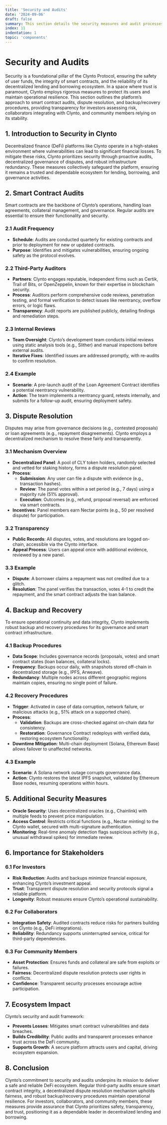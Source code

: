 ```yaml
---
title: 'Security and Audits'
date: '2024-09-06'
draft: false
summary: This section details the security measures and audit processes within the Clynto Protocol, ensuring platform safety and trust. It covers regular smart contract audits, a decentralized dispute resolution mechanism, and robust backup and recovery procedures. Aimed at investors, collaborators, and community members, it underscores Clynto's commitment to maintaining a secure and reliable decentralized ecosystem.
index: 11
indentation: 1
topic: 'components'
---
```

# Security and Audits

Security is a foundational pillar of the Clynto Protocol, ensuring the safety of user funds, the integrity of smart contracts, and the reliability of its decentralized lending and borrowing ecosystem. In a space where trust is paramount, Clynto employs rigorous measures to protect its users and maintain operational resilience. This section outlines the platform’s approach to smart contract audits, dispute resolution, and backup/recovery procedures, providing transparency for investors assessing risk, collaborators integrating with Clynto, and community members relying on its stability.

## 1. Introduction to Security in Clynto

Decentralized finance (DeFi) platforms like Clynto operate in a high-stakes environment where vulnerabilities can lead to significant financial losses. To mitigate these risks, Clynto prioritizes security through proactive audits, decentralized governance of disputes, and robust infrastructure redundancy. These measures collectively safeguard the platform, ensuring it remains a trusted and dependable ecosystem for lending, borrowing, and governance activities.

## 2. Smart Contract Audits

Smart contracts are the backbone of Clynto’s operations, handling loan agreements, collateral management, and governance. Regular audits are essential to ensure their functionality and security.

### 2.1 Audit Frequency
- **Schedule**: Audits are conducted quarterly for existing contracts and prior to deployment for new or updated contracts.
- **Purpose**: Identifies and mitigates vulnerabilities, ensuring ongoing safety as the protocol evolves.

### 2.2 Third-Party Auditors
- **Partners**: Clynto engages reputable, independent firms such as Certik, Trail of Bits, or OpenZeppelin, known for their expertise in blockchain security.
- **Process**: Auditors perform comprehensive code reviews, penetration testing, and formal verification to detect issues like reentrancy, overflow errors, or logic flaws.
- **Transparency**: Audit reports are published publicly, detailing findings and remediation steps.

### 2.3 Internal Reviews
- **Team Oversight**: Clynto’s development team conducts initial reviews using static analysis tools (e.g., Slither) and manual inspections before external audits.
- **Iterative Fixes**: Identified issues are addressed promptly, with re-audits to confirm resolution.

### 2.4 Example
- **Scenario**: A pre-launch audit of the Loan Agreement Contract identifies a potential reentrancy vulnerability.
- **Action**: The team implements a reentrancy guard, retests internally, and submits for a follow-up audit, ensuring deployment safety.

## 3. Dispute Resolution

Disputes may arise from governance decisions (e.g., contested proposals) or loan agreements (e.g., repayment disagreements). Clynto employs a decentralized mechanism to resolve these fairly and transparently.

### 3.1 Mechanism Overview
- **Decentralized Panel**: A pool of CLY token holders, randomly selected and vetted for staking history, forms a dispute resolution panel.
- **Process**: 
  - **Submission**: Any user can file a dispute with evidence (e.g., transaction hashes).
  - **Review**: The panel votes within a set period (e.g., 7 days) using a majority rule (51% approval).
  - **Execution**: Outcomes (e.g., refund, proposal reversal) are enforced via smart contracts.
- **Incentives**: Panel members earn Nectar points (e.g., 50 per resolved dispute) for participation.

### 3.2 Transparency
- **Public Records**: All disputes, votes, and resolutions are logged on-chain, accessible via the Clynto interface.
- **Appeal Process**: Users can appeal once with additional evidence, reviewed by a new panel.

### 3.3 Example
- **Dispute**: A borrower claims a repayment was not credited due to a glitch.
- **Resolution**: The panel verifies the transaction, votes 4-1 to credit the repayment, and the smart contract adjusts the loan balance.

## 4. Backup and Recovery

To ensure operational continuity and data integrity, Clynto implements robust backup and recovery procedures for its governance and smart contract infrastructure.

### 4.1 Backup Procedures
- **Data Scope**: Includes governance records (proposals, votes) and smart contract states (loan balances, collateral locks).
- **Frequency**: Backups occur daily, with snapshots stored off-chain in decentralized storage (e.g., IPFS, Arweave).
- **Redundancy**: Multiple nodes across different geographic regions maintain copies, ensuring no single point of failure.

### 4.2 Recovery Procedures
- **Trigger**: Activated in case of data corruption, network failure, or malicious attacks (e.g., 51% attack on a supported chain).
- **Process**: 
  - **Validation**: Backups are cross-checked against on-chain data for consistency.
  - **Restoration**: Governance Contract redeploys with verified data, restoring ecosystem functionality.
- **Downtime Mitigation**: Multi-chain deployment (Solana, Ethereum Base) allows failover to unaffected networks.

### 4.3 Example
- **Scenario**: A Solana network outage corrupts governance data.
- **Action**: Clynto restores the latest IPFS snapshot, validated by Ethereum Base nodes, resuming operations within hours.

## 5. Additional Security Measures

- **Oracle Security**: Uses decentralized oracles (e.g., Chainlink) with multiple feeds to prevent price manipulation.
- **Access Control**: Restricts critical functions (e.g., Nectar minting) to the Clynto wallet, secured with multi-signature authentication.
- **Monitoring**: Real-time anomaly detection flags suspicious activity (e.g., unusual withdrawal spikes) for immediate review.

## 6. Importance for Stakeholders

### 6.1 For Investors
- **Risk Reduction**: Audits and backups minimize financial exposure, enhancing Clynto’s investment appeal.
- **Trust**: Transparent dispute resolution and security protocols signal a reliable platform.
- **Longevity**: Robust measures ensure Clynto’s operational sustainability.

### 6.2 For Collaborators
- **Integration Safety**: Audited contracts reduce risks for partners building on Clynto (e.g., DeFi integrations).
- **Reliability**: Redundancy supports uninterrupted service, critical for third-party dependencies.

### 6.3 For Community Members
- **Asset Protection**: Ensures funds and collateral are safe from exploits or failures.
- **Fairness**: Decentralized dispute resolution protects user rights in conflicts.
- **Confidence**: Transparent security processes encourage active participation.

## 7. Ecosystem Impact

Clynto’s security and audit framework:
- **Prevents Losses**: Mitigates smart contract vulnerabilities and data breaches.
- **Builds Credibility**: Public audits and transparent processes enhance trust across the DeFi community.
- **Supports Growth**: A secure platform attracts users and capital, driving ecosystem expansion.

## 8. Conclusion

Clynto’s commitment to security and audits underpins its mission to deliver a safe and reliable DeFi ecosystem. Regular third-party audits ensure smart contract integrity, a decentralized dispute resolution mechanism upholds fairness, and robust backup/recovery procedures maintain operational resilience. For investors, collaborators, and community members, these measures provide assurance that Clynto prioritizes safety, transparency, and trust, positioning it as a dependable leader in decentralized lending and borrowing.
